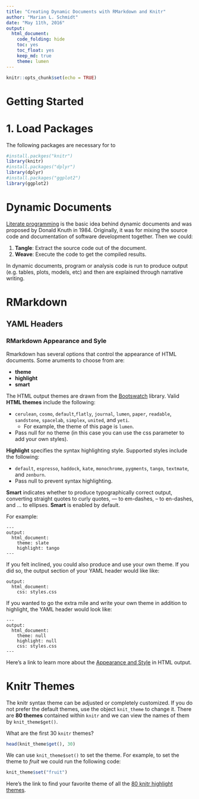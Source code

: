 ```yaml
---
title: "Creating Dynamic Documents with RMarkdown and Knitr"
author: "Marian L. Schmidt"
date: "May 11th, 2016"
output:
  html_document:
    code_folding: hide
    toc: yes
    toc_float: yes
    keep_md: true
    theme: lumen 
---
```


```r
knitr::opts_chunk$set(echo = TRUE)
```


# Getting Started

# 1. Load Packages
The following packages are necessary for to
```r
#install.packges("knitr")
library(knitr)
#install.packages("dplyr")
library(dplyr)
#install.packages("ggplot2")
library(ggplot2)
```


# Dynamic Documents  

<a href="https://en.wikipedia.org/wiki/Literate_programming">Literate programming</a> is the basic idea behind dynamic documents and was proposed by Donald Knuth in 1984.  Originally, it was for mixing the source code and documentation of software development together.  Then we could:  

1. **Tangle**:  Extract the source code out of the document.  
2. **Weave**:  Execute the code to get the compiled results.  

In dynamic documents, program or analysis code is run to produce output (e.g. tables, plots, models, etc) and then are explained through narrative writing. 




# RMarkdown

## YAML Headers

### RMarkdown Appearance and Syle
Rmarkdown has several options that control the appearance of HTML documents.  Some aruments to choose from are:  

- **theme**  
- **highlight**  
- **smart**  


The HTML output themes are drawn from the <a href="http://bootswatch.com/">Bootswatch</a> library.  Valid **HTML themes** include the following:    

- `cerulean`, `cosmo`, `default`,`flatly`, `journal`, `lumen`, `paper`, `readable`, `sandstone`, `spacelab`, `simplex`, `united`, and `yeti`.  
    - For example, the theme of this page is `lumen`.
- Pass null for no theme (in this case you can use the css parameter to add your own styles).

**Highlight** specifies the syntax highlighting style. Supported styles include the following:  

- `default`, `espresso`, `haddock`, `kate`, `monochrome`, `pygments`, `tango`, `textmate`, and `zenburn`.   
- Pass null to prevent syntax highlighting.

**Smart** indicates whether to produce typographically correct output, converting straight quotes to curly quotes, --- to em-dashes, -- to en-dashes, and ... to ellipses. **Smart** is enabled by default.

For example:

```
---
output:
  html_document:
    theme: slate
    highlight: tango
---
```

If you felt inclined, you could also produce and use your own theme.  If you did so, the output section of your YAML header would like like:  
```
output:
  html_document:
    css: styles.css
```

If you wanted to go the extra mile and write your own theme in addition to highlight, the YAML header would look like: 
```
---
output:
  html_document:
    theme: null
    highlight: null
    css: styles.css
---
```



Here's a link to learn more about the <a href="http://rmarkdown.rstudio.com/html_document_format.html#appearance_and_style">Appearance and Style</a> in HTML output.

# Knitr Themes
The knitr syntax theme can be adjusted or completely customized.  If you do not prefer the default themes, use the object `knit_theme` to change it.  There are **80 themes** contained within `knitr` and we can view the names of them by `knit_theme$get()`.

What are the first 30 `knitr` themes?

```r
head(knit_theme$get(), 30)
```

We can use `knit_theme$set()` to set the theme.  For example, to set the theme to *fruit* we could run the following code:

```r
knit_theme$set("fruit")
```

Here's the link to find your favorite theme of all the <a href="http://animation.r-forge.r-project.org/knitr/">80 knitr highlight themes</a>.



